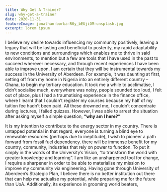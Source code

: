 ```yaml
---
title: Why Get A Trainer?
slug: why-get-a-trainer
date: 2020-11-31
featureImage: jonathan-borba-R0y_bEUjiOM-unsplash.jpg
excerpt: lorem ipsum
---
```


<p>I believe my desire towards influencing my community positively, leaving a legacy that will be lasting and beneficial to posterity, 
my rapid adaptability to new conditions and surroundings which enables me to thrive in said environments, to mention but a few are tools that 
I have used in the past to succeed wherever necessary, and through recent experiences I have been able to improve upon. I am certain that they 
will be instrumental towards my success in the University of Aberdeen. For example, it was daunting at first, setting off from my home in Nigeria 
into an entirely different country – Ghana, to begin my tertiary education. It took me a while to acclimatise, I didn’t socialise much, 
everywhere was noisy, people sounded too loud, I felt out of place, plus I had a traumatising experience in the finance office, 
where I learnt that I couldn’t register my courses because my half of my tuition fee hadn’t been paid. All these drowned me, 
I couldn’t concentrate during lectures, I failed quizzes. However, I was able to arrest the situation after asking myself a simple question, 
<strong>“why am I here?”</strong></p>

<p>It is my intention to contribute to the energy sector in my country. There is untapped potential in that regard, 
everyone is turning a blind eye to renewable resources (perhaps due to ineptitude), 
I wish to pioneer a path forward from fossil fuel dependency. there will be immense benefit for my country, 
community, industries that rely on power to function. To put it simply in the words of the University’s Vision, 
“to transform the world with greater knowledge and learning”. 
I am like an unsharpened tool for change, 
I require a sharpener in order to be able to materialise my mission to improve my community via engineering. 
Having gone through University of Aberdeen’s Strategic Plan, I believe there is no better institution out there that can help me actualise my potential, 
while preparing me for the future than UoA. Additionally, its experience in grooming world beaters, </p>